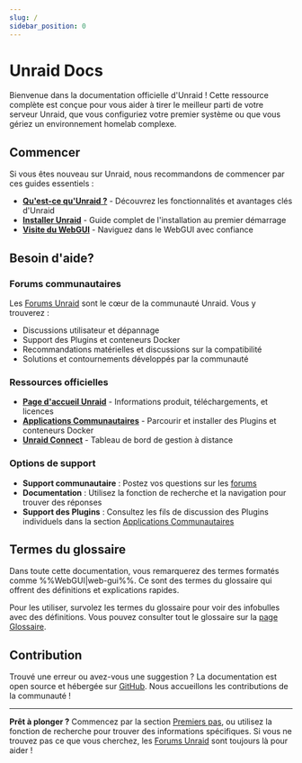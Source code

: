 ```yaml
---
slug: /
sidebar_position: 0
---
```



# Unraid Docs

Bienvenue dans la documentation officielle d'Unraid ! Cette ressource complète est conçue pour vous aider à tirer le meilleur parti de votre serveur Unraid, que vous configuriez votre premier système ou que vous gériez un environnement homelab complexe.

## Commencer

Si vous êtes nouveau sur Unraid, nous recommandons de commencer par ces guides essentiels :

- **[Qu'est-ce qu'Unraid ?](unraid-os/getting-started/what-is-unraid.mdx)** - Découvrez les fonctionnalités et avantages clés d'Unraid
- **[Installer Unraid](unraid-os/getting-started/set-up-unraid/create-your-bootable-media.mdx)** - Guide complet de l'installation au premier démarrage
- **[Visite du WebGUI](./unraid-os/getting-started/explore-the-user-interface/tour-the-web-gui.mdx)** - Naviguez dans le WebGUI avec confiance

## Besoin d'aide?

### Forums communautaires

Les [Forums Unraid](https://forums.unraid.net/) sont le cœur de la communauté Unraid. Vous y trouverez :

- Discussions utilisateur et dépannage
- Support des Plugins et conteneurs Docker
- Recommandations matérielles et discussions sur la compatibilité
- Solutions et contournements développés par la communauté

### Ressources officielles

- **[Page d'accueil Unraid](https://unraid.net/)** - Informations produit, téléchargements, et licences
- **[Applications Communautaires](https://unraid.net/community/apps)** - Parcourir et installer des Plugins et conteneurs Docker
- **[Unraid Connect](https://connect.myunraid.net/)** - Tableau de bord de gestion à distance

### Options de support

- **Support communautaire** : Postez vos questions sur les [forums](https://forums.unraid.net/)
- **Documentation** : Utilisez la fonction de recherche et la navigation pour trouver des réponses
- **Support des Plugins** : Consultez les fils de discussion des Plugins individuels dans la section [Applications Communautaires](https://forums.unraid.net/forum/89-community-applications/)

## Termes du glossaire

Dans toute cette documentation, vous remarquerez des termes formatés comme %%WebGUI|web-gui%%. Ce sont des termes du glossaire qui offrent des définitions et explications rapides.

Pour les utiliser, survolez les termes du glossaire pour voir des infobulles avec des définitions. Vous pouvez consulter tout le glossaire sur la [page Glossaire](glossary.mdx).

## Contribution

Trouvé une erreur ou avez-vous une suggestion ? La documentation est open source et hébergée sur [GitHub](https://github.com/unraid/docs). Nous accueillons les contributions de la communauté !

---

**Prêt à plonger ?** Commencez par la section [Premiers pas](unraid-os/getting-started/what-is-unraid.mdx), ou utilisez la fonction de recherche pour trouver des informations spécifiques. Si vous ne trouvez pas ce que vous cherchez, les [Forums Unraid](https://forums.unraid.net/) sont toujours là pour aider !
